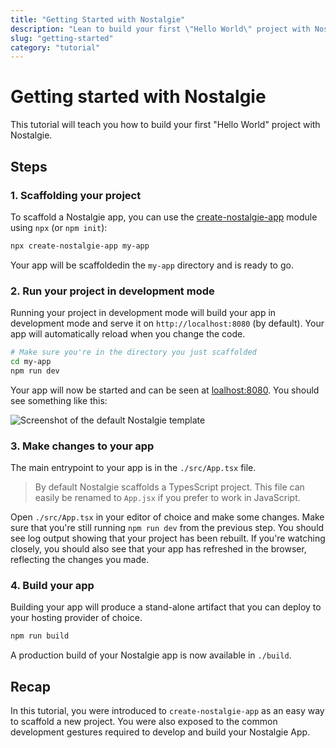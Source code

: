 ```yaml
---
title: "Getting Started with Nostalgie"
description: "Lean to build your first \"Hello World\" project with Nostalgie."
slug: "getting-started"
category: "tutorial"
---
```



# Getting started with Nostalgie

This tutorial will teach you how to build your first "Hello World" project with Nostalgie.

## Steps

### 1. Scaffolding your project

To scaffold a Nostalgie app, you can use the [create-nostalgie-app](https://npm.im/create-nostalgie-app) module using `npx` (or `npm init`):

```sh
npx create-nostalgie-app my-app
```

Your app will be scaffoldedin the `my-app` directory and is ready to go.

### 2. Run your project in development mode

Running your project in development mode will build your app in development mode and serve it on `http://localhost:8080` (by default). Your app will automatically reload when you change the code.

```sh
# Make sure you're in the directory you just scaffolded
cd my-app
npm run dev
```

Your app will now be started and can be seen at [loalhost:8080](http://localhost:8080). You should see something like this:

<img alt="Screenshot of the default Nostalgie template" className="block w-96 max-w-full mx-auto rounded-lg" src={GettingStarted} />

### 3. Make changes to your app

The main entrypoint to your app is in the `./src/App.tsx` file.

> By default Nostalgie scaffolds a TypesScript project. This file can easily be renamed to `App.jsx` if you prefer to work in JavaScript.

Open `./src/App.tsx` in your editor of choice and make some changes. Make sure that you're still running `npm run dev` from the previous step. You should see log output showing that your project has been rebuilt. If you're watching closely, you should also see that your app has refreshed in the browser, reflecting the changes you made.

### 4. Build your app

Building your app will produce a stand-alone artifact that you can deploy to your hosting provider of choice.

```sh
npm run build
```

A production build of your Nostalgie app is now available in `./build`.

## Recap

In this tutorial, you were introduced to `create-nostalgie-app` as an easy way to scaffold a new project. You were also exposed to the common development gestures required to develop and build your Nostalgie App.